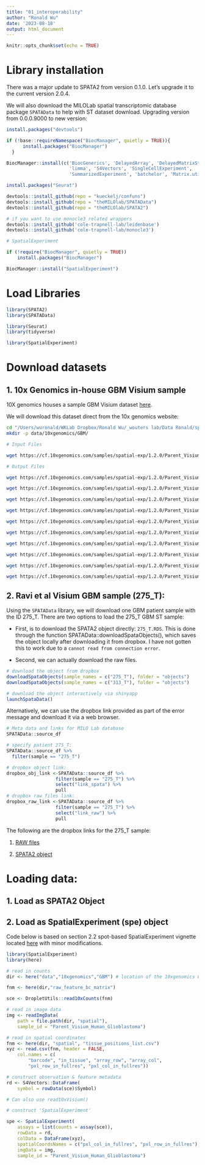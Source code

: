 ```yaml
---
title: "01_interoperability"
author: "Ronald Wu"
date: '2023-08-18'
output: html_document
---
```


```r
knitr::opts_chunk$set(echo = TRUE)
```

# Library installation

There was a major update to SPATA2 from version 0.1.0. Let's upgrade it to the current version 2.0.4.

We will also download the MILOLab spatial transcriptomic database package `SPATAData` to help with ST dataset download. Upgrading version from 0.0.0.9000 to new version:

```r
install.packages("devtools")

if (!base::requireNamespace("BiocManager", quietly = TRUE)){
      install.packages("BiocManager")
  }

BiocManager::install(c('BiocGenerics', 'DelayedArray', 'DelayedMatrixStats',
                       'limma', 'S4Vectors', 'SingleCellExperiment',
                       'SummarizedExperiment', 'batchelor', 'Matrix.utils', 'EBImage'))

install.packages("Seurat")

devtools::install_github(repo = "kueckelj/confuns")
devtools::install_github(repo = "theMILOlab/SPATAData")
devtools::install_github(repo = "theMILOlab/SPATA2")

# if you want to use monocle3 related wrappers 
devtools::install_github('cole-trapnell-lab/leidenbase')
devtools::install_github('cole-trapnell-lab/monocle3')

# SpatialExperiment

if (!require("BiocManager", quietly = TRUE))
    install.packages("BiocManager")

BiocManager::install("SpatialExperiment")
```

# Load Libraries

```r
library(SPATA2)
library(SPATAData)

library(Seurat)
library(tidyverse)

library(SpatialExperiment)
```

# Download datasets

## 1. 10x Genomics in-house GBM Visium sample

10X genomics houses a sample GBM Visium dataset [here](https://www.10xgenomics.com/resources/datasets/human-glioblastoma-whole-transcriptome-analysis-1-standard-1-2-0).

We will download this dataset direct from the 10x genomics website:

```bash
cd "/Users/wuronald/WKLab Dropbox/Ronald Wu/_wouters lab/Data Ronald/spatial-transcriptomics/data"
mkdir -p data/10xgenomics/GBM/
```

```bash
# Input Files

wget https://cf.10xgenomics.com/samples/spatial-exp/1.2.0/Parent_Visium_Human_Glioblastoma/Parent_Visium_Human_Glioblastoma_image.tif -P /data/10xgenomics/GBM

# Output Files

wget https://cf.10xgenomics.com/samples/spatial-exp/1.2.0/Parent_Visium_Human_Glioblastoma/Parent_Visium_Human_Glioblastoma_molecule_info.h5 -P /data/10xgenomics/GBM

wget https://cf.10xgenomics.com/samples/spatial-exp/1.2.0/Parent_Visium_Human_Glioblastoma/Parent_Visium_Human_Glioblastoma_filtered_feature_bc_matrix.h5 -P /data/10xgenomics/GBM

wget https://cf.10xgenomics.com/samples/spatial-exp/1.2.0/Parent_Visium_Human_Glioblastoma/Parent_Visium_Human_Glioblastoma_filtered_feature_bc_matrix.tar.gz -P /data/10xgenomics/GBM

wget https://cf.10xgenomics.com/samples/spatial-exp/1.2.0/Parent_Visium_Human_Glioblastoma/Parent_Visium_Human_Glioblastoma_raw_feature_bc_matrix.h5 -P /data/10xgenomics/GBM

wget https://cf.10xgenomics.com/samples/spatial-exp/1.2.0/Parent_Visium_Human_Glioblastoma/Parent_Visium_Human_Glioblastoma_raw_feature_bc_matrix.tar.gz -P /data/10xgenomics/GBM

wget https://cf.10xgenomics.com/samples/spatial-exp/1.2.0/Parent_Visium_Human_Glioblastoma/Parent_Visium_Human_Glioblastoma_analysis.tar.gz -P /data/10xgenomics/GBM

wget https://cf.10xgenomics.com/samples/spatial-exp/1.2.0/Parent_Visium_Human_Glioblastoma/Parent_Visium_Human_Glioblastoma_spatial.tar.gz -P /data/10xgenomics/GBM

wget https://cf.10xgenomics.com/samples/spatial-exp/1.2.0/Parent_Visium_Human_Glioblastoma/Parent_Visium_Human_Glioblastoma_metrics_summary.csv -P /data/10xgenomics/GBM

wget https://cf.10xgenomics.com/samples/spatial-exp/1.2.0/Parent_Visium_Human_Glioblastoma/Parent_Visium_Human_Glioblastoma_web_summary.html -P /data/10xgenomics/GBM

wget https://cf.10xgenomics.com/samples/spatial-exp/1.2.0/Parent_Visium_Human_Glioblastoma/Parent_Visium_Human_Glioblastoma_cloupe.cloupe -P /data/10xgenomics/GBM

```

## 2. Ravi et al Visium GBM sample (275_T):

Using the `SPATAData` library, we will download one GBM patient sample with the ID 275_T. There are two options to load the 275_T GBM ST sample:

-   First, is to download the SPATA2 object directly: `275_T.RDS`. This is done through the function SPATAData::downloadSpataObjects(), which saves the object locally after downloading it from dropbox. I have not gotten this to work due to a `cannot read from connection error`.

-   Second, we can actually download the raw files.

```r

# download the object from dropbox
downloadSpataObjects(sample_names = c("275_T"), folder = "objects")
downloadSpataObjects(sample_names = c("313_T"), folder = "objects")

# download the object interactively via shinyapp
launchSpataData()
```

Alternatively, we can use the dropbox link provided as part of the error message and download it via a web browser.

```r
# Meta data and links for MILO Lab database
SPATAData::source_df

# specify patient 275_T:
SPATAData::source_df %>%
  filter(sample == "275_T")

# dropbox object link:
dropbox_obj_link <-SPATAData::source_df %>%
                  filter(sample == "275_T") %>%
                  select("link_spata") %>% 
                  pull
# dropbox raw files link:
dropbox_raw_link <-SPATAData::source_df %>%
                  filter(sample == "275_T") %>%
                  select("link_raw") %>% 
                  pull
```

The following are the dropbox links for the 275_T sample:


1. [RAW files](`r dropbox_raw_link`)

2. [SPATA2 object](`r dropbox_obj_link`)

# Loading data:

## 1. Load as SPATA2 Object

## 2. Load as SpatialExperiment (spe) object

Code below is based on section 2.2 spot-based SpatialExperiment vignette located [here](https://bioconductor.org/packages/release/bioc/vignettes/SpatialExperiment/inst/doc/SpatialExperiment.html#11_Introduction) with minor modifications.

```r
library(SpatialExperiment)
library(here)

# read in counts
dir <- here("data","10xgenomics","GBM") # location of the 10xgenomics GBM raw data

fnm <- here(dir,"raw_feature_bc_matrix")

sce <- DropletUtils::read10xCounts(fnm)

# read in image data
img <- readImgData(
    path = file.path(dir, "spatial"),
    sample_id = "Parent_Visium_Human_Glioblastoma")

# read in spatial coordinates
fnm <- here(dir, "spatial", "tissue_positions_list.csv")
xyz <- read.csv(fnm, header = FALSE,
    col.names = c(
        "barcode", "in_tissue", "array_row", "array_col",
        "pxl_row_in_fullres", "pxl_col_in_fullres"))

# construct observation & feature metadata
rd <- S4Vectors::DataFrame(
    symbol = rowData(sce)$Symbol)

# Can also use read10xVisium()

# construct 'SpatialExperiment'

spe <- SpatialExperiment(
    assays = list(counts = assay(sce)),
    rowData = rd, 
    colData = DataFrame(xyz), 
    spatialCoordsNames = c("pxl_col_in_fullres", "pxl_row_in_fullres"),
    imgData = img,
    sample_id = "Parent_Visium_Human_Glioblastoma")

```

